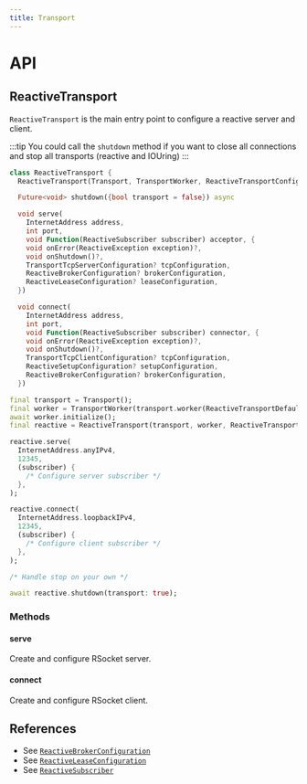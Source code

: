 ```yaml
---
title: Transport
---
```


# API

## ReactiveTransport

`ReactiveTransport` is the main entry point to configure a reactive server and client.

:::tip
You could call the `shutdown` method if you want to close all connections and stop all transports (reactive and IOUring)
:::

```dart title="Declaration"
class ReactiveTransport {
  ReactiveTransport(Transport, TransportWorker, ReactiveTransportConfiguration)

  Future<void> shutdown({bool transport = false}) async

  void serve(
    InternetAddress address,
    int port,
    void Function(ReactiveSubscriber subscriber) acceptor, {
    void onError(ReactiveException exception)?,
    void onShutdown()?,
    TransportTcpServerConfiguration? tcpConfiguration,
    ReactiveBrokerConfiguration? brokerConfiguration,
    ReactiveLeaseConfiguration? leaseConfiguration,
  })

  void connect(
    InternetAddress address,
    int port,
    void Function(ReactiveSubscriber subscriber) connector, {
    void onError(ReactiveException exception)?,
    void onShutdown()?,
    TransportTcpClientConfiguration? tcpConfiguration,
    ReactiveSetupConfiguration? setupConfiguration,
    ReactiveBrokerConfiguration? brokerConfiguration,
  })
```

```dart title="Example"
final transport = Transport();
final worker = TransportWorker(transport.worker(ReactiveTransportDefaults.transport().workerConfiguration));
await worker.initialize();
final reactive = ReactiveTransport(transport, worker, ReactiveTransportDefaults.transport());

reactive.serve(
  InternetAddress.anyIPv4,
  12345,
  (subscriber) {
    /* Configure server subscriber */
  },
);

reactive.connect(
  InternetAddress.loopbackIPv4,
  12345,
  (subscriber) {
    /* Configure client subscriber */
  },
);

/* Handle stop on your own */

await reactive.shutdown(transport: true);
```

### Methods

#### serve

Create and configure RSocket server.

#### connect

Create and configure RSocket client.

## References

* See [`ReactiveBrokerConfiguration`](configuration#ReactiveBrokerConfiguration)
* See [`ReactiveLeaseConfiguration`](configuration#ReactiveLeaseConfiguration)
* See [`ReactiveSubscriber`](subscriber#ReactiveSubscriber)